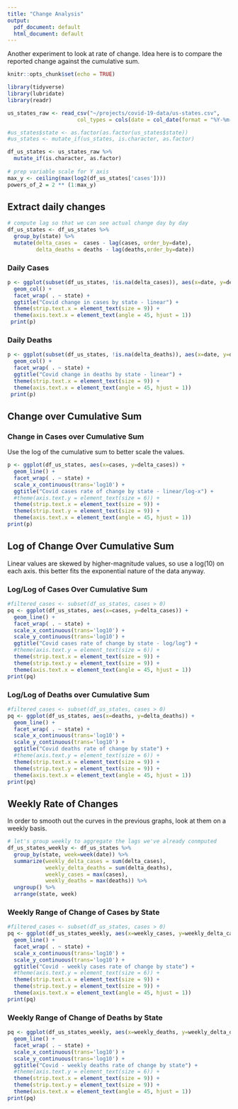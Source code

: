 ```yaml
---
title: "Change Analysis"
output:
  pdf_document: default
  html_document: default
---
```


Another experiment to look at rate of change. Idea here is to compare the reported change against the cumulative sum. 

```r
knitr::opts_chunk$set(echo = TRUE)

library(tidyverse)
library(lubridate)
library(readr)

```

```r
us_states_raw <- read_csv("~/projects/covid-19-data/us-states.csv",
                      col_types = cols(date = col_date(format = "%Y-%m-%d")))

#us_states$state <- as.factor(as.factor(us_states$state))
#us_states <- mutate_if(us_states, is.character, as.factor)

df_us_states <- us_states_raw %>%
  mutate_if(is.character, as.factor) 
  
# prep variable scale for Y axis
max_y <- ceiling(max(log2(df_us_states['cases'])))
powers_of_2 = 2 ** (1:max_y)

```

## Extract daily changes
```r
# compute lag so that we can see actual change day by day
df_us_states <- df_us_states %>%
  group_by(state) %>%
  mutate(delta_cases =  cases - lag(cases, order_by=date), 
         delta_deaths = deaths - lag(deaths,order_by=date))

```

### Daily Cases

```r
p <- ggplot(subset(df_us_states, !is.na(delta_cases)), aes(x=date, y=delta_cases)) +
  geom_col() + 
  facet_wrap( . ~ state) +
  ggtitle("Covid change in cases by state - linear") +
  theme(strip.text.x = element_text(size = 9)) +
  theme(axis.text.x = element_text(angle = 45, hjust = 1))
 print(p)

```

### Daily Deaths

```r
p <- ggplot(subset(df_us_states, !is.na(delta_deaths)), aes(x=date, y=delta_deaths)) +
  geom_col() + 
  facet_wrap( . ~ state) +
  ggtitle("Covid change in deaths by state - linear") +
  theme(strip.text.x = element_text(size = 9)) +
  theme(axis.text.x = element_text(angle = 45, hjust = 1))
 print(p)

```

## Change over Cumulative Sum

### Change in Cases over Cumulative Sum

Use the log of the cumulative sum to better scale the values.

```r
p <- ggplot(df_us_states, aes(x=cases, y=delta_cases)) +
  geom_line() + 
  facet_wrap( . ~ state) +
  scale_x_continuous(trans='log10') +
  ggtitle("Covid cases rate of change by state - linear/log-x") +
  #theme(axis.text.y = element_text(size = 6)) +
  theme(strip.text.x = element_text(size = 9)) +
  theme(strip.text.y = element_text(size = 9)) +
  theme(axis.text.x = element_text(angle = 45, hjust = 1)) 
print(p)

```
## Log of Change Over Cumulative Sum

Linear values are skewed by higher-magnitude values, so use a log(10) on each axis.
this better fits the exponential nature of the data anyway.

### Log/Log of Cases Over Cumulative Sum

```r
#filtered_cases <- subset(df_us_states, cases > 0)
pq <- ggplot(df_us_states, aes(x=cases, y=delta_cases)) +
  geom_line() + 
  facet_wrap( . ~ state) +
  scale_x_continuous(trans='log10') +
  scale_y_continuous(trans='log10') +
  ggtitle("Covid cases rate of change by state - log/log") +
  #theme(axis.text.y = element_text(size = 6)) +
  theme(strip.text.x = element_text(size = 9)) +
  theme(strip.text.y = element_text(size = 9)) +
  theme(axis.text.x = element_text(angle = 45, hjust = 1)) 
print(pq)

```

### Log/Log of Deaths over Cumulative Sum

```r
#filtered_cases <- subset(df_us_states, cases > 0)
pq <- ggplot(df_us_states, aes(x=deaths, y=delta_deaths)) +
  geom_line() + 
  facet_wrap( . ~ state) +
  scale_x_continuous(trans='log10') +
  scale_y_continuous(trans='log10') +
  ggtitle("Covid deaths rate of change by state") +
  #theme(axis.text.y = element_text(size = 6)) +
  theme(strip.text.x = element_text(size = 9)) +
  theme(strip.text.y = element_text(size = 9)) +
  theme(axis.text.x = element_text(angle = 45, hjust = 1)) 
print(pq)

```

## Weekly Rate of Changes

In order to smooth out the curves in the previous graphs, look at them on a weekly basis.

```r
# let's group weekly to aggregate the lags we've already conmputed
df_us_states_weekly <- df_us_states %>%
  group_by(state, week=week(date)) %>%
  summarize(weekly_delta_cases = sum(delta_cases),
            weekly_delta_deaths = sum(delta_deaths),
            weekly_cases = max(cases),
            weekly_deaths = max(deaths)) %>%
  ungroup() %>%
  arrange(state, week)
```

### Weekly Range of Change of Cases by State

```r
#filtered_cases <- subset(df_us_states, cases > 0)
pq <- ggplot(df_us_states_weekly, aes(x=weekly_cases, y=weekly_delta_cases)) +
  geom_line() + 
  facet_wrap( . ~ state) +
  scale_x_continuous(trans='log10') +
  scale_y_continuous(trans='log10') +
  ggtitle("Covid - weekly cases rate of change by state") +
  #theme(axis.text.y = element_text(size = 6)) +
  theme(strip.text.x = element_text(size = 9)) +
  theme(strip.text.y = element_text(size = 9)) +
  theme(axis.text.x = element_text(angle = 45, hjust = 1)) 
print(pq)

```

### Weekly Range of Change of Deaths by State

```r
pq <- ggplot(df_us_states_weekly, aes(x=weekly_deaths, y=weekly_delta_deaths)) +
  geom_line() + 
  facet_wrap( . ~ state) +
  scale_x_continuous(trans='log10') +
  scale_y_continuous(trans='log10') +
  ggtitle("Covid - weekly deaths rate of change by state") +
  #theme(axis.text.y = element_text(size = 6)) +
  theme(strip.text.x = element_text(size = 9)) +
  theme(strip.text.y = element_text(size = 9)) +
  theme(axis.text.x = element_text(angle = 45, hjust = 1)) 
print(pq)

```